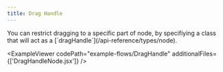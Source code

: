 ```yaml
---
title: Drag Handle
---
```



<ExampleLayout>
You can restrict dragging to a specific part of node, by specifiying a class that will act as a [`dragHandle`](/api-reference/types/node).

<ExampleViewer
  codePath="example-flows/DragHandle"
  additionalFiles={['DragHandleNode.jsx']}
/>
</ExampleLayout>
